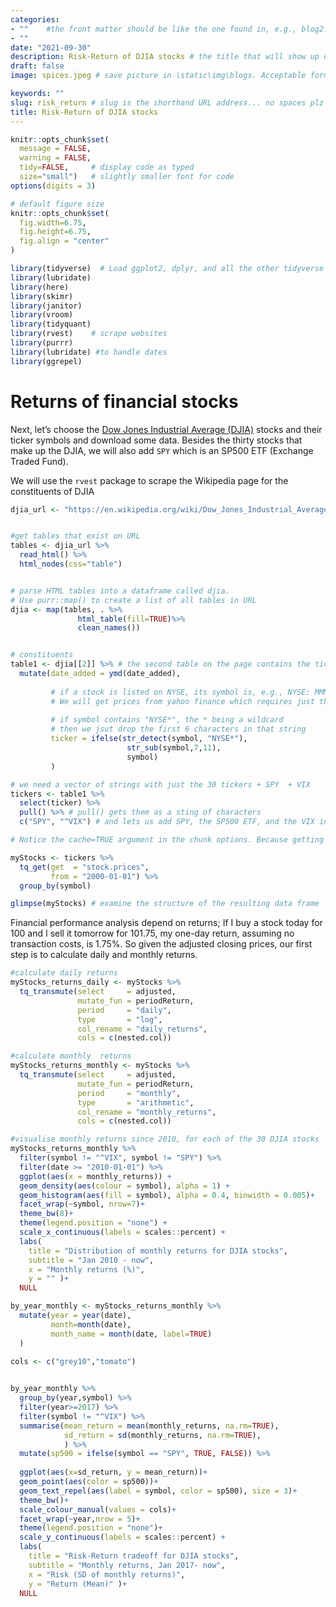 ```yaml
---
categories:  
- ""    #the front matter should be like the one found in, e.g., blog2.md. It cannot be like the normal Rmd we used
- ""
date: "2021-09-30"
description: Risk-Return of DJIA stocks # the title that will show up once someone gets to this page
draft: false
image: spices.jpeg # save picture in \static\img\blogs. Acceptable formats= jpg, jpeg, or png . Your iPhone pics wont work

keywords: ""
slug: risk_return # slug is the shorthand URL address... no spaces plz
title: Risk-Return of DJIA stocks
---
```

  



```r
knitr::opts_chunk$set(
  message = FALSE, 
  warning = FALSE, 
  tidy=FALSE,     # display code as typed
  size="small")   # slightly smaller font for code
options(digits = 3)

# default figure size
knitr::opts_chunk$set(
  fig.width=6.75, 
  fig.height=6.75,
  fig.align = "center"
)
```


```r
library(tidyverse)  # Load ggplot2, dplyr, and all the other tidyverse packages
library(lubridate)
library(here)
library(skimr)
library(janitor)
library(vroom)
library(tidyquant)
library(rvest)    # scrape websites
library(purrr)  
library(lubridate) #to handle dates
library(ggrepel)
```


# Returns of financial stocks

Next, let's choose the [Dow Jones Industrial Average (DJIA)](https://en.wikipedia.org/wiki/Dow_Jones_Industrial_Average) stocks and their ticker symbols and download some data. Besides the thirty stocks that make up the DJIA, we will also add `SPY` which is an SP500 ETF (Exchange Traded Fund).

We will use the `rvest` package to scrape the Wikipedia page for the constituents of DJIA

```r

djia_url <- "https://en.wikipedia.org/wiki/Dow_Jones_Industrial_Average"


#get tables that exist on URL
tables <- djia_url %>% 
  read_html() %>% 
  html_nodes(css="table")


# parse HTML tables into a dataframe called djia. 
# Use purr::map() to create a list of all tables in URL
djia <- map(tables, . %>% 
               html_table(fill=TRUE)%>% 
               clean_names())


# constituents
table1 <- djia[[2]] %>% # the second table on the page contains the ticker symbols
  mutate(date_added = ymd(date_added),
         
         # if a stock is listed on NYSE, its symbol is, e.g., NYSE: MMM
         # We will get prices from yahoo finance which requires just the ticker
         
         # if symbol contains "NYSE*", the * being a wildcard
         # then we jsut drop the first 6 characters in that string
         ticker = ifelse(str_detect(symbol, "NYSE*"),
                          str_sub(symbol,7,11),
                          symbol)
         )

# we need a vector of strings with just the 30 tickers + SPY  + VIX
tickers <- table1 %>% 
  select(ticker) %>% 
  pull() %>% # pull() gets them as a sting of characters
  c("SPY", "^VIX") # and lets us add SPY, the SP500 ETF, and the VIX index

```




```r
# Notice the cache=TRUE argument in the chunk options. Because getting data is time consuming, # cache=TRUE means that once it downloads data, the chunk will not run again next time you knit your Rmd

myStocks <- tickers %>% 
  tq_get(get  = "stock.prices",
         from = "2000-01-01") %>%
  group_by(symbol) 

glimpse(myStocks) # examine the structure of the resulting data frame
```

Financial performance analysis depend on returns; If I buy a stock today for 100 and I sell it tomorrow for 101.75, my one-day return, assuming no transaction costs, is 1.75%. So given the adjusted closing prices, our first step is to calculate daily and monthly returns.


```r
#calculate daily returns
myStocks_returns_daily <- myStocks %>%
  tq_transmute(select     = adjusted, 
               mutate_fun = periodReturn, 
               period     = "daily", 
               type       = "log",
               col_rename = "daily_returns",
               cols = c(nested.col))  

#calculate monthly  returns
myStocks_returns_monthly <- myStocks %>%
  tq_transmute(select     = adjusted, 
               mutate_fun = periodReturn, 
               period     = "monthly", 
               type       = "arithmetic",
               col_rename = "monthly_returns",
               cols = c(nested.col)) 
```

```r
#visualise monthly returns since 2010, for each of the 30 DJIA stocks
myStocks_returns_monthly %>% 
  filter(symbol != "^VIX", symbol != "SPY") %>% 
  filter(date >= "2010-01-01") %>% 
  ggplot(aes(x = monthly_returns)) +
  geom_density(aes(colour = symbol), alpha = 1) +
  geom_histogram(aes(fill = symbol), alpha = 0.4, binwidth = 0.005)+
  facet_wrap(~symbol, nrow=7)+
  theme_bw(8)+
  theme(legend.position = "none") +
  scale_x_continuous(labels = scales::percent) +
  labs(
    title = "Distribution of monthly returns for DJIA stocks",
    subtitle = "Jan 2010 - now",
    x = "Monthly returns (%)",
    y = "" )+
  NULL


```


```r

by_year_monthly <- myStocks_returns_monthly %>% 
  mutate(year = year(date),
         month=month(date),
         month_name = month(date, label=TRUE)
  )

cols <- c("grey10","tomato")

  
by_year_monthly %>% 
  group_by(year,symbol) %>% 
  filter(year>=2017) %>% 
  filter(symbol != "^VIX") %>% 
  summarise(mean_return = mean(monthly_returns, na.rm=TRUE),
            sd_return = sd(monthly_returns, na.rm=TRUE),
            ) %>% 
  mutate(sp500 = ifelse(symbol == "SPY", TRUE, FALSE)) %>% 
  
  ggplot(aes(x=sd_return, y = mean_return))+
  geom_point(aes(color = sp500))+
  geom_text_repel(aes(label = symbol, color = sp500), size = 3)+
  theme_bw()+
  scale_colour_manual(values = cols)+
  facet_wrap(~year,nrow = 5)+
  theme(legend.position = "none")+
  scale_y_continuous(labels = scales::percent) +
  labs(
    title = "Risk-Return tradeoff for DJIA stocks",
    subtitle = "Monthly returns, Jan 2017- now",
    x = "Risk (SD of monthly returns)",
    y = "Return (Mean)" )+
  NULL

```
